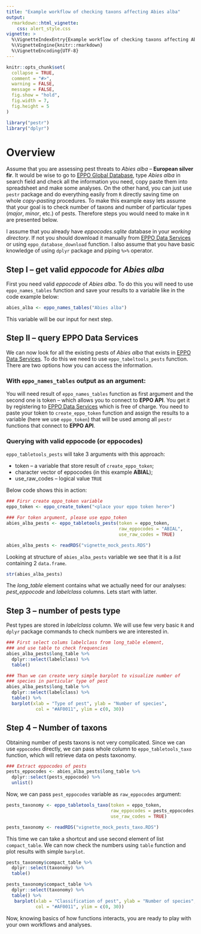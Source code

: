 ```yaml
---
title: "Example workflow of checking taxons affecting Abies alba"
output:
  rmarkdown::html_vignette:
    css: alert_style.css
vignette: >
  %\VignetteIndexEntry{Example workflow of checking taxons affecting Abies alba}
  %\VignetteEngine{knitr::rmarkdown}
  %\VignetteEncoding{UTF-8}
---
```


```r
knitr::opts_chunk$set(
  collapse = TRUE,
  comment = "#>",
  warning = FALSE,
  message = FALSE,
  fig.show = "hold",
  fig.width = 7,
  fig.height = 5
)
```

```r
library("pestr")
library("dplyr")
```

# Overview

Assume that you are assessing pest threats to *Abies alba* -- **European silver fir**. It would be wise to go to [EPPO Global Database](https://gd.eppo.int), type *Abies alba* in search field and check all the information you need, copy paste them into spreadsheet and make some analyses. On the other hand, you can just use `pestr` package and do everything easily from `R` directly saving time on whole *copy-pasting* procedures. To make this example easy lets assume that your goal is to check number of taxons and number of particular types (*major*, *minor*, etc.) of pests. Therefore steps you would need to make in `R` are presented below.

<div class="alert alert-warning">
I assume that you already have *eppocodes.sqlite* database in your *working directory*. If not you should download it manually from [EPPO Data Services](https://data.eppo.int) or using `eppo_database_download` function. I also assume that you have basic knowledge of using `dplyr` package and piping `%>%` operator.
</div>

## Step I -- get valid *eppocode* for *Abies alba*

First you need valid *eppocode* of *Abies alba*. To do this you will need to use `eppo_names_tables` function and save your results to a variable like in the code example below:

```r
abies_alba <- eppo_names_tables("Abies alba")
```

This variable will be our input for next step.

## Step II -- query **EPPO Data Services**

We can now look for all the existing pests of *Abies alba* that exists in [EPPO Data Services](https://data.eppo.int). To do this we need to use `eppo_tabeltools_pests` function. There are two options how you can access the information.

### With `eppo_names_tables` output as an argument:

You will need result of `eppo_names_tables` function as first argument and the second one is token -- which allows you to connect to **EPPO API**. You get it by registering to [EPPO Data Services](https://data.eppo.int) which is free of charge. You need to paste your token to `create_eppo_token` function and assign the results to a variable (here we use `eppo_token`) that will be used among all `pestr` functions that connect to **EPPO API**. 

### Querying with valid eppocode (or eppocodes)

`eppo_tabletools_pests` will take 3 arguments with this approach:

* token -- a variable that store result of `create_eppo_token`;
* character vector of eppocodes (in this example **ABIAL**);
* use_raw_codes -- logical value `TRUE`

Below code shows this in action:

```r
### Firsr create eppo_token variable
eppo_token <- eppo_create_token("<place your eppo token here>")

### For token argument, please use eppo_token
abies_alba_pests <- eppo_tabletools_pests(token = eppo_token,
                                          raw_eppocodes = "ABIAL",
                                          use_raw_codes = TRUE)
```

```r
abies_alba_pests <- readRDS("vignette_mock_pests.RDS")
```

Looking at structure of `abies_alba_pests` variable we see that it is a *list* containing 2 `data.frame`.

```r
str(abies_alba_pests)
```

The *long_table* element contains what we actually need for our analyses: *pest_eppocode* and *labelclass* columns. Lets start with latter.

## Step 3 -- number of pests type

Pest types are stored in *labelclass* column. We will use few very basic `R` and `dplyr` package commands to check numbers we are interested in.

```r
### First select colums labelclass from long_table element,
### and use table to check frequencies
abies_alba_pests$long_table %>%
  dplyr::select(labelclass) %>%
  table()

### Than we can create very simple barplot to visualize number of
### species in particular type of pest
abies_alba_pests$long_table %>%
  dplyr::select(labelclass) %>%
  table() %>%
  barplot(xlab = "Type of pest", ylab = "Number of species",
           col = "#AF0011", ylim = c(0, 30))
```

## Step 4 -- Number of taxons

Obtaining number of pests taxons is not very complicated. Since we can use `eppocodes` directly, we can pass whole column to `eppo_tabletools_taxo` function, which will retrieve data on pests taxonomy.

```r
### Extract eppocodes of pests
pests_eppocodes <- abies_alba_pests$long_table %>%
  dplyr::select(pests_eppocode) %>%
  unlist()
```

Now, we can pass `pest_eppocodes` variable as `raw_eppocodes` argument:

```r
pests_taxonomy <- eppo_tabletools_taxo(token = eppo_token,
                                       raw_eppocodes = pests_eppocodes,
                                       use_raw_codes = TRUE)
```

```r
pests_taxonomy <- readRDS("vignette_mock_pests_taxo.RDS")
```

This time we can take a shortcut and use second element of list `compact_table`. We can now check the numbers using `table` function and plot results with simple `barplot`.

```r
pests_taxonomy$compact_table %>%
  dplyr::select(taxonomy) %>%
  table()

pests_taxonomy$compact_table %>%
  dplyr::select(taxonomy) %>%
  table() %>%
   barplot(xlab = "Classification of pest", ylab = "Number of species",
           col = "#AF0011", ylim = c(0, 30))
```

Now, knowing basics of how functions interacts, you are ready to play with your own workflows and analyses.
